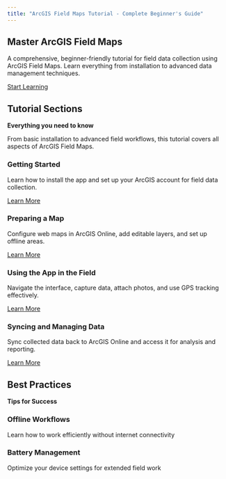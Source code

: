 ```yaml
---
title: "ArcGIS Field Maps Tutorial - Complete Beginner's Guide"
---
```


::: {.hero-section}
# Master ArcGIS Field Maps

A comprehensive, beginner-friendly tutorial for field data collection using ArcGIS Field Maps. Learn everything from installation to advanced data management techniques.

[Start Learning](getting-started.qmd){.btn .btn-primary .btn-lg}
:::

## Tutorial Sections

::: {.section-header}
**Everything you need to know**

From basic installation to advanced field workflows, this tutorial covers all aspects of ArcGIS Field Maps.
:::

::: {.tutorial-grid}
::: {.tutorial-card}
### Getting Started

Learn how to install the app and set up your ArcGIS account for field data collection.

[Learn More](getting-started.qmd)
:::

::: {.tutorial-card}
### Preparing a Map

Configure web maps in ArcGIS Online, add editable layers, and set up offline areas.

[Learn More](preparing-a-map.qmd)
:::

::: {.tutorial-card}
### Using the App in the Field

Navigate the interface, capture data, attach photos, and use GPS tracking effectively.

[Learn More](using-the-app.qmd)
:::

::: {.tutorial-card}
### Syncing and Managing Data

Sync collected data back to ArcGIS Online and access it for analysis and reporting.

[Learn More](syncing-data.qmd)
:::
:::

## Best Practices

::: {.section-header}
**Tips for Success**
:::

::: {.best-practices-grid}
::: {.practice-card}
### Offline Workflows

Learn how to work efficiently without internet connectivity

:::

::: {.practice-card}
### Battery Management

Optimize your device settings for extended field work

:::
:::

